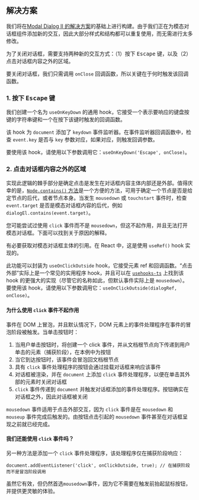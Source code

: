 ## 解决方案

我们将在[Modal Dialog II 的解决方案](/questions/user-interface/modal-dialog-ii/solution)的基础上进行构建。由于我们正在为模态对话框组件添加新的交互，因此大部分样式和结构都可以重复使用，而无需进行太多修改。

为了关闭对话框，需要支持两种新的交互方式：（1）按下 <kbd>Escape</kbd> 键，以及（2）点击对话框内容之外的区域。

要关闭对话框，我们只需调用 `onClose` 回调函数，所以关键在于何时触发该回调函数。

### 1. 按下 <kbd>Escape</kbd> 键

我们创建一个名为 `useOnKeyDown` 的通用 hook，它接受一个表示要响应的键盘按键的字符串键和一个在按下该键时触发的回调函数。

该 hook 为 `document` 添加了 `keydown` 事件监听器。在事件监听器回调函数中，检查 `event.key` 是否与 `key` 参数对应，如果对应，则触发回调参数。

要使用该 hook，请使用以下参数调用它：`useOnKeyDown('Escape', onClose)`。

### 2. 点击对话框内容之外的区域

实现此逻辑的棘手部分是确定点击是发生在对话框内容主体内部还是外部。值得庆幸的是，[`Node.contains()` 方法](https://developer.mozilla.org/en-US/docs/Web/API/Node/contains)是一个方便的方法，可用于确定一个节点是否是给定节点的后代，或者节点本身。当发生 `mousedown` 或 `touchstart` 事件时，检查 `event.target` 是否是模态对话框内容的后代，例如 `dialogEl.contains(event.target)`。

您可能尝试过使用 `click` 事件而不是 `mousedown`，但这不起作用，并且无法打开模态对话框。下面可以找到关于原因的解释。

有必要获取对模态对话框主体的引用。在 React 中，这是使用 `useRef()` hook 实现的。

此功能可以封装为 `useOnClickOutside` hook，它接受元素 ref 和回调函数。“点击外部”实际上是一个常见的实用程序 hook，并且可以在 [`usehooks-ts`](https://usehooks-ts.com/react-hook/use-on-click-outside#hook) 上找到该 hook 的更强大的实现（尽管它的名称如此，但默认事件实际上是 `mousedown`）。要使用该 hook，请使用以下参数调用它：`useOnClickOutside(dialogRef, onClose)`。

#### 为什么使用 `click` 事件不起作用

事件在 DOM 上冒泡，并且默认情况下，DOM 元素上的事件处理程序在事件的冒泡阶段被触发。当单击按钮时：

1. 当用户单击按钮时，将创建一个 click 事件，并从文档根节点向下传递到用户单击的元素（捕获阶段），在本例中为按钮
2. 当它到达按钮时，该事件会冒泡回文档根节点
3. 具有 `click` 事件处理程序的按钮会通过挂载对话框来响应该事件
4. 对话框被渲染，并在 `document` 上添加 `click` 事件处理程序，以便在单击其外部的元素时关闭对话框
5. `click` 事件传递到 `document` 并触发对话框添加的事件处理程序。按钮确实在对话框之外，因此对话框被关闭

`mousedown` 事件适用于点击外部交互，因为 `click` 事件是在 `mousedown` 和 `mouseup` 事件完成后触发的。由按钮点击引起的 `mousedown` 事件甚至在对话框呈现之前就已经完成。

#### 我们还能使用 `click` 事件吗？

另一种方法是添加一个 `click` 事件处理程序，该处理程序仅在捕获阶段响应：

```
document.addEventListener('click', onClickOutside, true); // 在捕获阶段而不是冒泡阶段调用
```

虽然它有效，但仍然首选`mousedown`事件，因为它不需要在触发前抬起鼠标按钮，并提供更灵敏的体验。
